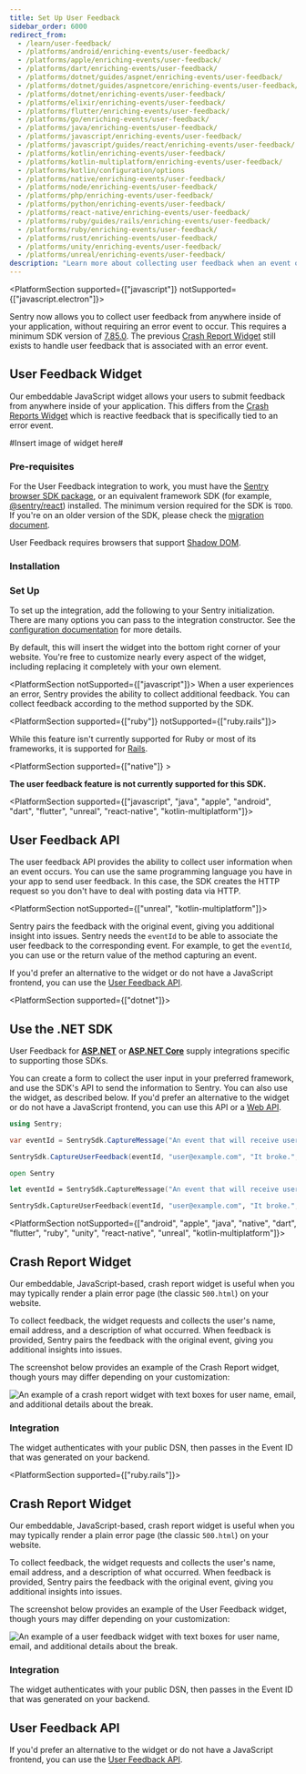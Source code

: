 ```yaml
---
title: Set Up User Feedback
sidebar_order: 6000
redirect_from:
  - /learn/user-feedback/
  - /platforms/android/enriching-events/user-feedback/
  - /platforms/apple/enriching-events/user-feedback/
  - /platforms/dart/enriching-events/user-feedback/
  - /platforms/dotnet/guides/aspnet/enriching-events/user-feedback/
  - /platforms/dotnet/guides/aspnetcore/enriching-events/user-feedback/
  - /platforms/dotnet/enriching-events/user-feedback/
  - /platforms/elixir/enriching-events/user-feedback/
  - /platforms/flutter/enriching-events/user-feedback/
  - /platforms/go/enriching-events/user-feedback/
  - /platforms/java/enriching-events/user-feedback/
  - /platforms/javascript/enriching-events/user-feedback/
  - /platforms/javascript/guides/react/enriching-events/user-feedback/
  - /platforms/kotlin/enriching-events/user-feedback/
  - /platforms/kotlin-multiplatform/enriching-events/user-feedback/
  - /platforms/kotlin/configuration/options
  - /platforms/native/enriching-events/user-feedback/
  - /platforms/node/enriching-events/user-feedback/
  - /platforms/php/enriching-events/user-feedback/
  - /platforms/python/enriching-events/user-feedback/
  - /platforms/react-native/enriching-events/user-feedback/
  - /platforms/ruby/guides/rails/enriching-events/user-feedback/
  - /platforms/ruby/enriching-events/user-feedback/
  - /platforms/rust/enriching-events/user-feedback/
  - /platforms/unity/enriching-events/user-feedback/
  - /platforms/unreal/enriching-events/user-feedback/
description: "Learn more about collecting user feedback when an event occurs. Sentry pairs the feedback with the original event, giving you additional insight into issues."
---
```


<PlatformSection supported={["javascript"]} notSupported={["javascript.electron"]}>
<Include name="feature-stage-beta-user-feedback.mdx" />

Sentry now allows you to collect user feedback from anywhere inside of your application, without requiring an error event to occur. This requires a minimum SDK version of [7.85.0](#TODO). The previous [Crash Report Widget](#crash-report-widget) still exists to handle user feedback that is associated with an error event.

## User Feedback Widget

Our embeddable JavaScript widget allows your users to submit feedback from anywhere inside of your application. This differs from the [Crash Reports Widget](#crash-report-widget) which is reactive feedback that is specifically tied to an error event.

#Insert image of widget here#

### Pre-requisites

For the User Feedback integration to work, you must have the [Sentry browser SDK package](https://www.npmjs.com/package/@sentry/browser), or an equivalent framework SDK (for example, [@sentry/react](https://www.npmjs.com/package/@sentry/react)) installed. The minimum version required for the SDK is `TODO`. If you're on an older version of the SDK, please check the [migration document](https://github.com/getsentry/sentry-javascript/blob/master/MIGRATION.md).

User Feedback requires browsers that support [Shadow DOM](https://caniuse.com/shadowdomv1).

### Installation

<PlatformContent includePath="user-feedback/install" />

### Set Up

To set up the integration, add the following to your Sentry initialization. There are many options you can pass to the integration constructor. See the [configuration documentation](/platforms/javascript/user-feedback/configuration/) for more details.

<SignInNote />

<PlatformContent includePath="user-feedback/setup" />

By default, this will insert the widget into the bottom right corner of your website. You're free to customize nearly every aspect of the widget, including replacing it completely with your own element.

</PlatformSection>

<PlatformSection notSupported={["javascript"]}>
  When a user experiences an error, Sentry provides the ability to collect
  additional feedback. You can collect feedback according to the method
  supported by the SDK.
</PlatformSection>

<PlatformSection supported={["ruby"]} notSupported={["ruby.rails"]}>

While this feature isn't currently supported for Ruby or most of its frameworks, it is supported for [Rails](/platforms/ruby/guides/rails/user-feedback/).

</PlatformSection>

<PlatformSection supported={["native"]} >

**The user feedback feature is not currently supported for this SDK.**

</PlatformSection>

<PlatformSection supported={["javascript", "java", "apple", "android", "dart", "flutter", "unreal", "react-native", "kotlin-multiplatform"]}>

## User Feedback API

The user feedback API provides the ability to collect user information when an event occurs. You can use the same programming language you have in your app to send user feedback. In this case, the SDK creates the HTTP request so you don't have to deal with posting data via HTTP.

<PlatformSection notSupported={["unreal", "kotlin-multiplatform"]}>

Sentry pairs the feedback with the original event, giving you additional insight into issues. Sentry needs the `eventId` to be able to associate the user feedback to the corresponding event. For example, to get the `eventId`, you can use <PlatformLink to="/configuration/options/#before-send"><PlatformIdentifier name="before-send" /></PlatformLink> or the return value of the method capturing an event.

</PlatformSection>

<PlatformContent includePath="user-feedback/sdk-api-example" />

If you'd prefer an alternative to the widget or do not have a JavaScript frontend, you can use the [User Feedback API](/api/projects/submit-user-feedback/).

</PlatformSection>

<PlatformSection supported={["dotnet"]}>

## Use the .NET SDK

<Note>

User Feedback for **[ASP.NET](/platforms/dotnet/guides/aspnet/user-feedback/#integration)** or **[ASP.NET Core](/platforms/dotnet/guides/aspnetcore/user-feedback/#integration)** supply integrations specific to supporting those SDKs.

</Note>

You can create a form to collect the user input in your preferred framework, and use the SDK's API to send the information to Sentry. You can also use the widget, as described below. If you'd prefer an alternative to the widget or do not have a JavaScript frontend, you can use this API or a [Web API](/api/projects/submit-user-feedback/).

```csharp {tabTitle:C#}
using Sentry;

var eventId = SentrySdk.CaptureMessage("An event that will receive user feedback.");

SentrySdk.CaptureUserFeedback(eventId, "user@example.com", "It broke.", "The User");
```

```fsharp {tabTitle:F#}
open Sentry

let eventId = SentrySdk.CaptureMessage("An event that will receive user feedback.")

SentrySdk.CaptureUserFeedback(eventId, "user@example.com", "It broke.", "The User")
```

</PlatformSection>

<PlatformSection notSupported={["android", "apple", "java", "native", "dart", "flutter", "ruby", "unity", "react-native", "unreal", "kotlin-multiplatform"]}>

## Crash Report Widget

Our embeddable, JavaScript-based, crash report widget is useful when you may typically render a plain error page (the classic `500.html`) on your website.

To collect feedback, the widget requests and collects the user's name, email address, and a description of what occurred. When feedback is provided, Sentry pairs the feedback with the original event, giving you additional insights into issues.

The screenshot below provides an example of the Crash Report widget, though yours may differ depending on your customization:

![An example of a crash report widget with text boxes for user name, email, and additional details about the break.](user_feedback_widget.png)

### Integration

The widget authenticates with your public DSN, then passes in the Event ID that was generated on your backend.

<PlatformContent includePath="user-feedback/example-widget" />

</PlatformSection>

<PlatformSection supported={["ruby.rails"]}>

## Crash Report Widget

Our embeddable, JavaScript-based, crash report widget is useful when you may typically render a plain error page (the classic `500.html`) on your website.

To collect feedback, the widget requests and collects the user's name, email address, and a description of what occurred. When feedback is provided, Sentry pairs the feedback with the original event, giving you additional insights into issues.

The screenshot below provides an example of the User Feedback widget, though yours may differ depending on your customization:

![An example of a user feedback widget with text boxes for user name, email, and additional details about the break.](user_feedback_widget.png)

### Integration

The widget authenticates with your public DSN, then passes in the Event ID that was generated on your backend.

<PlatformContent includePath="user-feedback/example-widget" />

## User Feedback API

If you'd prefer an alternative to the widget or do not have a JavaScript frontend, you can use the [User Feedback API](/api/projects/submit-user-feedback/).

</PlatformSection>
